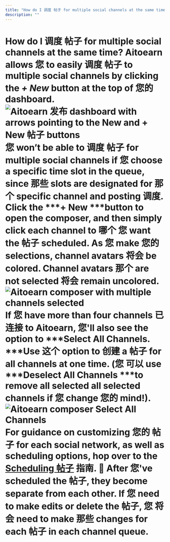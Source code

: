```yaml
---
title: "How do I 调度 帖子 for multiple social channels at the same time?"
description: ""
---
```


# How do I 调度 帖子 for multiple social channels at the same time? Aitoearn allows 您 to easily 调度 帖子 to multiple social channels by clicking the ***+ New*** button at the top of 您的 dashboard. ![Aitoearn 发布 dashboard with arrows pointing to the New and + New 帖子 buttons](//d33v4339jhl8k0.cloudfront.net/docs/assets/64cb6cf86d4a3e191f237e66/images/66b654fd8919a15d1b1d2a44/file-XtDx4kb5fQ.jpg) 您 won’t be able to 调度 帖子 for multiple social channels if 您 choose a specific time slot in the queue, since 那些 slots are designated for 那个 specific channel and posting 调度. Click the ***+ New ***button to open the composer, and then simply click each channel to 哪个 您 want the 帖子 scheduled. As 您 make 您的 selections, channel avatars 将会 be colored. Channel avatars 那个 are not selected 将会 remain uncolored. ![Aitoearn composer with multiple channels selected](//d33v4339jhl8k0.cloudfront.net/docs/assets/64cb6cf86d4a3e191f237e66/images/66b65584067e9c553dc82590/file-a6pknnnRyx.jpg) If 您 have more than four channels 已连接 to Aitoearn, 您'll also see the option to ***Select All Channels. ***Use 这个 option to 创建 a 帖子 for all channels at one time. (您 可以 use ***Deselect All Channels ***to remove all selected all selected channels if 您 change 您的 mind!). ![Aitoearn composer Select All Channels](//d33v4339jhl8k0.cloudfront.net/docs/assets/64cb6cf86d4a3e191f237e66/images/66e1f470dd5b956281ae4b19/file-ePbSMqAMe7.jpg) For guidance on customizing 您的 帖子 for each social network, as well as scheduling options, hop over to the [Scheduling 帖子](https://aitoearn.helpscoutdocs.com/article/642-scheduling-帖子) 指南. 📝 After 您've scheduled the 帖子, they become separate from each other. If 您 need to make edits or delete the 帖子, 您 将会 need to make 那些 changes for each 帖子 in each channel queue.